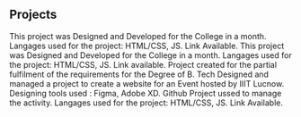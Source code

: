 ## Projects

<ProjectCard title="Faculty Recruitment" link="https://iiitl.ac.in/faculty-recruitments/" bg="linear-gradient(to right, #00C2FF -100%, #15D14A 125%)">
This project was Designed and Developed for the College in a month.
Langages used for the project: HTML/CSS, JS. Link Available.
</ProjectCard>

<ProjectCard title="Portfolio" link="#" bg="linear-gradient(to right, #EBBC44 -20%, #A857DA 180%)">
This project was Designed and Developed for the College in a month.
Langages used for the project: HTML/CSS, JS. Link available.
</ProjectCard>

<ProjectCard title="RT Object Detection for the Visually Impaired" link="#" bg="linear-gradient(to right, #00C2FF -20%, #15D14A 250%)">
Project created for the partial fulfilment of the requirements for the Degree of B. Tech
</ProjectCard>

<ProjectCard title="There is another" link="#" bg="linear-gradient(to right, #EBBC44 -100%, #A857DA 100%)">
Designed and managed a project to create  a website for an Event hosted by IIIT Lucnow.
Designing tools used : Figma, Adobe XD.
Github Project ussed to manage the activity.
Langages used for the project: HTML/CSS, JS. Link Available.
</ProjectCard>
